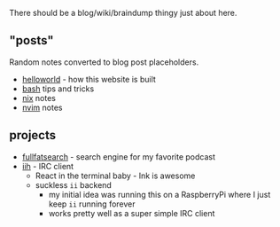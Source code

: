 There should be a blog/wiki/braindump thingy just about here.

## "posts"

Random notes converted to blog post placeholders.

- [helloworld](/helloworld) - how this website is built
- [bash](/bash) tips and tricks
- [nix](/nix) notes
- [nvim](/nvim) notes

## projects

- [fullfatsearch](https://fullfatsearch.vercel.app) - search engine for my favorite podcast
- [iih](https://github.com) - IRC client
	- React in the terminal baby - Ink is awesome
	- suckless `ii` backend
		- my initial idea was running this on a RaspberryPi where I just
		  keep `ii` running forever
		- works pretty well as a super simple IRC client
